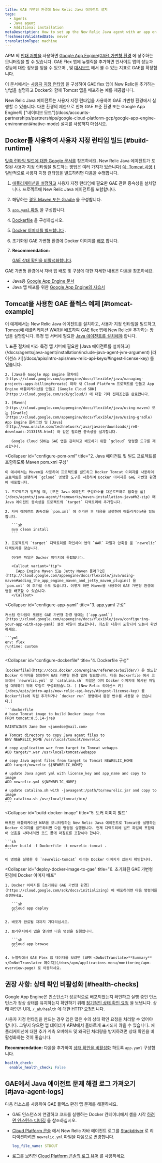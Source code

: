 ```yaml
---
title: GAE 가변형 환경에 New Relic Java 에이전트 설치
tags:
  - Agents
  - Java agent
  - Additional installation
metaDescription: How to set up the New Relic Java agent with an app on the Google App Engine (GAE) flexible environment.
freshnessValidatedDate: never
translationType: machine
---
```


APM 의 [반대 저항을](/docs/agents/java-agent/getting-started/introduction-new-relic-java) 사용하면 [Google App Engine(GAE) 가변형 환경](https://cloud.google.com/appengine/docs/flexible/java/) 에 상주하는 모니터링을 할 수 있습니다. GAE Flex 앱에 뉴렐릭을 추가하면 인사이트 앱의 성능과 성능에 대한 정보를 얻을 수 있으며 [<InlinePopover type="apm"/>](/docs/apm/new-relic-apm/getting-started/introduction-new-relic-apm), [<InlinePopover type="browser"/>](/docs/browser/new-relic-browser/getting-started/introduction-new-relic-browser)및 [대시보드](/docs/query-your-data/explore-query-data/dashboards/introduction-new-relic-one-dashboards) 에서 볼 수 있는 지표로 GAE를 확장합니다.

이 문서에서는 [사용자 지정 런타임](https://cloud.google.com/appengine/docs/flexible/custom-runtimes/about-custom-runtimes) 을 구성하여 GAE flex 앱에 New Relic을 추가하는 방법을 설명하고 Docker와 함께 Tomcat 앱을 배포하는 예를 제공합니다.

<Callout variant="important">
  New Relic Java 에이전트는 사용자 지정 런타임을 사용하여 GAE 가변형 환경에서 실행할 수 있습니다. 다른 환경의 제한으로 인해 GAE 표준 환경 또는 Google App Engine의 ["네이티브 모드"](/docs/accounts-partnerships/partnerships/google-cloud-platform-gcp/google-app-engine-environment#native-mode) 설치를 사용하지 마십시오.
</Callout>

## Docker를 사용하여 사용자 지정 런타임 빌드 [#build-runtime]

[맞춤 런타임 빌드에 대한 Google 문서를](https://cloud.google.com/appengine/docs/flexible/custom-runtimes/build) 참조하세요. New Relic Java 에이전트가 포함된 사용자 지정 런타임을 빌드하는 방법은 여러 가지가 있습니다( [예: Tomcat 사용](#tomcat-example) ). 일반적으로 사용자 지정 런타임을 빌드하려면 다음을 수행합니다.

1. [애플리케이션을 설정하고](#setup-gae) 사용자 지정 런타임에 필요한 GAE 관련 종속성을 설치합니다. 프로젝트에 New Relic Java 에이전트를 포함합니다.

2. 해당하는 [경우 Maven 또는 Gradle](#configure-pom-xml) 을 구성합니다.

3. [`app.yaml` 파일](#configure-app-yaml) 을 구성합니다.

4. [Dockerfile](#configure-dockerfile) 을 구성하십시오.

5. [Docker 이미지를 빌드합니다](#build-docker-image) .

6. 초기화된 GAE 가변형 환경에 Docker 이미지를 [배포](#deploy-docker-image-to-gae) 합니다.

7. <DoNotTranslate>**Recommendation:**</DoNotTranslate>

   [GAE 상태 확인을 비활성화합니다](#health-checks).

GAE 가변형 환경에서 자바 앱 배포 및 구성에 대한 자세한 내용은 다음을 참조하세요.

* Java용 [Google App Engine 문서](https://cloud.google.com/appengine/docs/flexible/java/)
* Java 앱 배포를 위한 [Google App Engine의 자습서](https://cloud.google.com/appengine/docs/flexible/java/tutorials)

## Tomcat을 사용한 GAE 플렉스 예제 [#tomcat-example]

이 예제에서는 New Relic Java 에이전트를 설치하고, 사용자 지정 런타임을 빌드하고, Tomcat에 애플리케이션 WAR을 배포하여 GAE flex 앱에 New Relic을 추가하는 방법을 설명합니다. 특정 앱 서버에 필요한 [Java 에이전트를 설치해야](/docs/agents/java-agent/installation/include-java-agent-jvm-argument) 합니다.

<CollapserGroup>
  <Collapser
    id="setup-gae"
    title="1. GAE Flexible 프로젝트 설정 및 종속성 설치"
  >
    1. 표준 절차에 따라 특정 앱 서버에 필요한 [Java 에이전트를 설치하고](/docs/agents/java-agent/installation/include-java-agent-jvm-argument) [라이선스 키](/docs/apis/intro-apis/new-relic-api-keys/#ingest-license-key) 를 얻습니다.

    2. [Java용 Google App Engine 절차에](https://cloud.google.com/appengine/docs/flexible/java/managing-projects-apps-billing#create) 따라 새 Cloud Platform 프로젝트를 만들고 App Engine 애플리케이션을 만들고 [Google Cloud SDK](https://cloud.google.com/sdk/gcloud/) 에 대한 기타 전제조건을 완료합니다.

    3. [Maven](https://cloud.google.com/appengine/docs/flexible/java/using-maven) 또는 [Gradle](https://cloud.google.com/appengine/docs/flexible/java/using-gradle) App Engine 플러그인 및 [Java](http://www.oracle.com/technetwork/java/javase/downloads/jre8-downloads-2133155.html) 와 같은 필요한 종속성을 설치합니다.

       Google Cloud SDK는 GAE 앱을 관리하고 배포하기 위한 `gcloud` 명령줄 도구를 제공합니다.
  </Collapser>

  <Collapser
    id="configure-pom-xml"
    title="2. Java 에이전트 및 빌드 프로젝트를 포함하도록 Maven pom.xml 구성"
  >
    이 예시에서는 Maven을 사용하여 프로젝트를 빌드하고 Docker Tomcat 이미지를 사용하여 프로젝트를 실행하며 `gcloud` 명령줄 도구를 사용하여 Docker 이미지를 GAE 가변형 환경에 배포합니다.

    1. 프로젝트가 빌드될 때, [모든 Java 에이전트 구성요소를 다운로드하고 압축을 풀](/docs/agents/java-agent/frameworks/maven-installation-java#h2-zip) 때 Java 에이전트 종속성을 프로젝트의 `target` 디렉토리에 추가합니다.

    2. 자바 에이전트 종속성을 `pom.xml` 에 추가한 후 다음을 실행하여 애플리케이션을 빌드합니다.

       ```sh
       mvn clean install
       ```

    3. 프로젝트의 `target` 디렉토리를 확인하여 앱의 `WAR` 파일과 압축을 푼 `newrelic` 디렉토리를 찾습니다.

       이러한 파일은 Docker 이미지에 통합됩니다.

       <Callout variant="tip">
         [App Engine Maven 또는 Jetty Maven 플러그인](http://cloud.google.com/appengine/docs/flexible/java/using-maven#adding_the_app_engine_maven_and_jetty_maven_plugins) 을 `pom.xml` 에 추가할 수도 있습니다. 이렇게 하면 Maven을 사용하여 GAE 가변형 환경에 앱을 배포할 수 있습니다.
       </Callout>
  </Collapser>

  <Collapser
    id="configure-app-yaml"
    title="3. app.yaml 구성"
  >
    커스텀 런타임이 포함된 GAE 가변형 환경 앱에는 [`app.yaml`](https://cloud.google.com/appengine/docs/flexible/java/configuring-your-app-with-app-yaml) 설정 파일이 필요합니다. 최소한 다음이 포함되어 있는지 확인하세요.

    ```yml
    env: flex
    runtime: custom
    ```
  </Collapser>

  <Collapser
    id="configure-dockerfile"
    title="4. Dockerfile 구성"
  >
    [Dockerfile](http://docs.docker.com/engine/reference/builder/) 은 빌드할 Docker 이미지를 정의하며 GAE 가변형 환경 앱에 필요합니다. 다음 Dockerfile 예시 코드에서 `newrelic.yml` 및 `catalina.sh` 파일은 이미 Docker 이미지에 복사된 파일을 대체하기 위해 로컬로 구성되었습니다. ( [New Relic 라이선스 키](/docs/apis/intro-apis/new-relic-api-keys/#ingest-license-key) 를 Dockerfile에 직접 추가하거나 `docker run` 명령에서 환경 변수를 사용할 수 있습니다.)

    ```dockerfile
    # base Tomcat image to build Docker image from
    FROM tomcat:8.5.14-jre8

    MAINTAINER Jane Doe <janedoe@mail.com>

    # Tomcat directory to copy Java agent files to
    ENV NEWRELIC_HOME /usr/local/tomcat/newrelic

    # copy application war from target to Tomcat webapps
    ADD target/*.war /usr/local/tomcat/webapps

    # copy Java agent files from target to Tomcat NEWRELIC_HOME
    ADD target/newrelic ${NEWRELIC_HOME}

    # update Java agent yml with license_key and app_name and copy to image  
    ADD newrelic.yml ${NEWRELIC_HOME}

    # update catalina.sh with -javaagent:/path/to/newrelic.jar and copy to image 
    ADD catalina.sh /usr/local/tomcat/bin/
    ```
  </Collapser>

  <Collapser
    id="build-docker-image"
    title="5. 도커 이미지 빌드"
  >
    배포된 애플리케이션 WAR을 모니터링하는 New Relic Java 에이전트로 Tomcat을 실행하는 Docker 이미지를 빌드하려면 다음 명령을 실행합니다. 현재 디렉토리에 빌드 파일이 포함되어 있음을 나타내려면 코드 끝에 마침표를 포함해야 합니다.

    ```sh
    docker build -f Dockerfile -t newrelic-tomcat .
    ```

    이 명령을 실행한 후 `newrelic-tomcat` 이라는 Docker 이미지가 있는지 확인합니다.
  </Collapser>

  <Collapser
    id="deploy-docker-image-to-gae"
    title="6. 초기화된 GAE 가변형 환경에 Docker 이미지 배포"
  >
    1. Docker 이미지를 [초기화된 GAE 가변형 환경](https://cloud.google.com/sdk/docs/initializing) 에 배포하려면 다음 명령어를 실행하세요.

       ```sh
       gcloud app deploy
       ```

    2. 배포가 완료될 때까지 기다리십시오.

    3. 브라우저에서 앱을 열려면 다음 명령을 실행합니다.

       ```sh
       gcloud app browse
       ```

    4. 뉴렐릭에서 GAE Flex 앱 데이터를 보려면 [APM <DoNotTranslate>**Summary**</DoNotTranslate> 페이지](/docs/apm/applications-menu/monitoring/apm-overview-page) 로 이동하세요.
  </Collapser>
</CollapserGroup>

## 권장 사항: 상태 확인 비활성화 [#health-checks]

Google App Engine은 인스턴스가 성공적으로 배포되었는지 확인하고 실행 중인 인스턴스가 정상 상태를 유지하는지 확인하기 위해 [정기적인 상태 확인 요청](https://cloud.google.com/appengine/docs/flexible/java/how-instances-are-managed) 을 보냅니다. 상태 확인은 URL `/_ah/health` 에 대한 HTTP 요청입니다.

사용자 지정 런타임을 만드는 경우 앱은 많은 수의 상태 확인 요청을 처리할 수 있어야 합니다. 그렇지 않으면 앱 데이터가 APM에서 올바르게 표시되지 않을 수 있습니다. 애플리케이션에 대한 추가 계측 오버헤드 및 왜곡된 처리량을 방지하려면 상태 확인을 비활성화하는 것이 좋습니다.

<DoNotTranslate>**Recommendation:**</DoNotTranslate> 다음을 추가하여 [상태 확인을 비활성화](https://cloud.google.com/appengine/docs/flexible/java/configuring-your-app-with-app-yaml#health_checks) 하도록 `app.yaml` 구성합니다.

```yml
health_check:
  enable_health_check: False
```

## GAE에서 Java 에이전트 문제 해결 로그 가져오기 [#java-agent-logs]

다음 리소스를 사용하여 GAE 플렉스 환경 앱 문제를 해결하세요.

* GAE 인스턴스에 연결하고 코드를 실행하는 Docker 컨테이너에서 셸을 시작 [하려면 인스턴스 디버깅](https://cloud.google.com/appengine/docs/flexible/java/debugging-an-instance) 을 참조하십시오.

* [Cloud Platform 콘솔](https://cloud.google.com/compute/docs/console) 에서 New Relic 자바 에이전트 로그를 [Stackdriver](http://cloud.google.com/logging/docs/view/logs_viewer_v2) 로 리디렉션하려면 `newrelic.yml` 파일을 다음으로 변경합니다.

  ```yml
  log_file_name: STDOUT
  ```

* 로그를 보려면 [Cloud Platform 콘솔의 로그 뷰어](https://cloud.google.com/appengine/docs/flexible/php/writing-application-logs) 를 사용하세요.